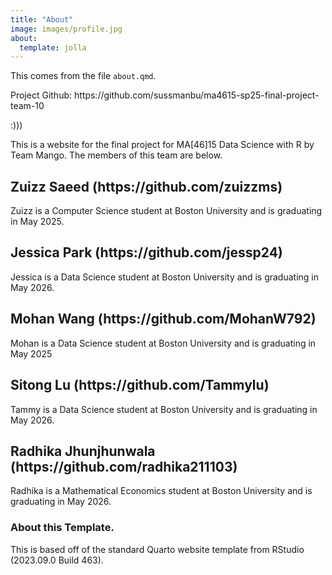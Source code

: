 ```yaml
---
title: "About"
image: images/profile.jpg
about:
  template: jolla
---
```



This comes from the file `about.qmd`.


Project Github:
https://github.com/sussmanbu/ma4615-sp25-final-project-team-10

:)))

This is a website for the final project for MA[46]15 Data Science with R by Team Mango.
The members of this team are below.

## Zuizz Saeed (https://github.com/zuizzms)

Zuizz is a Computer Science student at Boston University and is graduating in May 2025.

## Jessica Park (https://github.com/jessp24)

Jessica is a Data Science student at Boston University and is graduating in May 2026.

## Mohan Wang (https://github.com/MohanW792)

Mohan is a Data Science student at Boston University and is graduating in May 2025

## Sitong Lu (https://github.com/Tammylu)
Tammy is a Data Science student at Boston University and is graduating in May 2026.

## Radhika Jhunjhunwala (https://github.com/radhika211103)
 
Radhika is a Mathematical Economics student at Boston University and is graduating in May 2026.

<!-- Please leave in the information below -->

### About this Template.

This is based off of the standard Quarto website template from RStudio (2023.09.0 Build 463).
